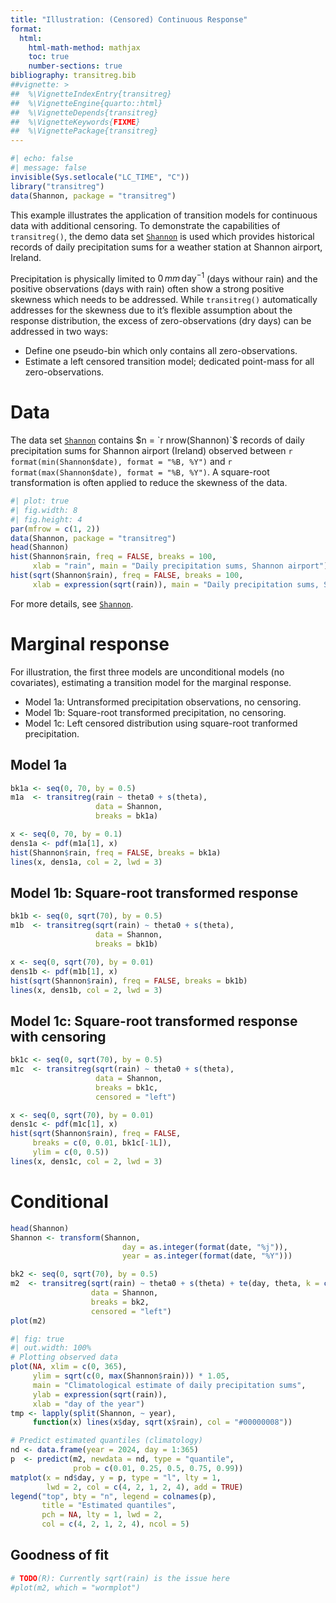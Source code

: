 ```yaml
---
title: "Illustration: (Censored) Continuous Response"
format: 
  html:
    html-math-method: mathjax
    toc: true
    number-sections: true
bibliography: transitreg.bib
##vignette: >
##  %\VignetteIndexEntry{transitreg}
##  %\VignetteEngine{quarto::html}
##  %\VignetteDepends{transitreg}
##  %\VignetteKeywords{FIXME}
##  %\VignettePackage{transitreg}
---
```


```r
#| echo: false
#| message: false
invisible(Sys.setlocale("LC_TIME", "C"))
library("transitreg")
data(Shannon, package = "transitreg")
```

This example illustrates the application of transition models for continuous
data with additional censoring. To demonstrate the capabilities of
`transitreg()`, the demo data set [`Shannon`](/man/Shannon.qmd) is used
which provides historical records of daily precipitation sums for a weather
station at Shannon airport, Ireland.

Precipitation is physically limited to $0\,mm\,\text{day}^{-1}$ (days withour
rain) and the positive observations (days with rain) often show a strong
positive skewness which needs to be addressed. While `transitreg()`
automatically addresses for the skewness due to it's flexible assumption about
the response distribution, the excess of zero-observations (dry days) can be
addressed in two ways:

* Define one pseudo-bin which only contains all zero-observations.
* Estimate a left censored transition model; dedicated point-mass
  for all zero-observations.

# Data

The data set [`Shannon`](/man/Shannon.qmd) contains
$n = `r nrow(Shannon)`$ records of daily precipitation sums
for Shannon airport (Ireland) observed between
`r format(min(Shannon$date), format = "%B, %Y")` and
`r format(max(Shannon$date), format = "%B, %Y")`.
A square-root transformation is often applied to reduce the skewness of
the data.

```r
#| plot: true
#| fig.width: 8
#| fig.height: 4
par(mfrow = c(1, 2))
data(Shannon, package = "transitreg")
head(Shannon)
hist(Shannon$rain, freq = FALSE, breaks = 100,
     xlab = "rain", main = "Daily precipitation sums, Shannon airport")
hist(sqrt(Shannon$rain), freq = FALSE, breaks = 100,
     xlab = expression(sqrt(rain)), main = "Daily precipitation sums, Shannon airport")
```

For more details, see [`Shannon`](/man/Shannon.qmd).

# Marginal response

For illustration, the first three models are unconditional models
(no covariates), estimating a transition model for the marginal response.

* Model 1a: Untransformed precipitation observations, no censoring.
* Model 1b: Square-root transformed precipitation, no censoring.
* Model 1c: Left censored distribution using square-root tranformed precipitation.


## Model 1a

```r
bk1a <- seq(0, 70, by = 0.5)
m1a  <- transitreg(rain ~ theta0 + s(theta),
                   data = Shannon,
                   breaks = bk1a)
```

```r
x <- seq(0, 70, by = 0.1)
dens1a <- pdf(m1a[1], x)
hist(Shannon$rain, freq = FALSE, breaks = bk1a)
lines(x, dens1a, col = 2, lwd = 3)
```

## Model 1b: Square-root transformed response

```r
bk1b <- seq(0, sqrt(70), by = 0.5)
m1b  <- transitreg(sqrt(rain) ~ theta0 + s(theta),
                   data = Shannon,
                   breaks = bk1b)
```

```r
x <- seq(0, sqrt(70), by = 0.01)
dens1b <- pdf(m1b[1], x)
hist(sqrt(Shannon$rain), freq = FALSE, breaks = bk1b)
lines(x, dens1b, col = 2, lwd = 3)
```

## Model 1c: Square-root transformed response with censoring

```r
bk1c <- seq(0, sqrt(70), by = 0.5)
m1c  <- transitreg(sqrt(rain) ~ theta0 + s(theta),
                   data = Shannon,
                   breaks = bk1c,
                   censored = "left")
```

```r
x <- seq(0, sqrt(70), by = 0.01)
dens1c <- pdf(m1c[1], x)
hist(sqrt(Shannon$rain), freq = FALSE,
     breaks = c(0, 0.01, bk1c[-1L]),
     ylim = c(0, 0.5))
lines(x, dens1c, col = 2, lwd = 3)
```

# Conditional

```r
head(Shannon)
Shannon <- transform(Shannon,
                         day = as.integer(format(date, "%j")),
                         year = as.integer(format(date, "%Y")))


```

```r
bk2 <- seq(0, sqrt(70), by = 0.5)
m2  <- transitreg(sqrt(rain) ~ theta0 + s(theta) + te(day, theta, k = c(10, 10), bs = c("cc", "tp")),
                  data = Shannon,
                  breaks = bk2,
                  censored = "left")
plot(m2)
```


```r
#| fig: true
#| out.width: 100%
# Plotting observed data
plot(NA, xlim = c(0, 365),
     ylim = sqrt(c(0, max(Shannon$rain))) * 1.05,
     main = "Climatological estimate of daily precipitation sums",
     ylab = expression(sqrt(rain)),
     xlab = "day of the year")
tmp <- lapply(split(Shannon, ~ year),
     function(x) lines(x$day, sqrt(x$rain), col = "#00000008"))

# Predict estimated quantiles (climatology)
nd <- data.frame(year = 2024, day = 1:365)
p  <- predict(m2, newdata = nd, type = "quantile",
              prob = c(0.01, 0.25, 0.5, 0.75, 0.99))
matplot(x = nd$day, y = p, type = "l", lty = 1,
        lwd = 2, col = c(4, 2, 1, 2, 4), add = TRUE)
legend("top", bty = "n", legend = colnames(p),
       title = "Estimated quantiles",
       pch = NA, lty = 1, lwd = 2,
       col = c(4, 2, 1, 2, 4), ncol = 5)
```

## Goodness of fit

```r
# TODO(R): Currently sqrt(rain) is the issue here
#plot(m2, which = "wormplot")
```
